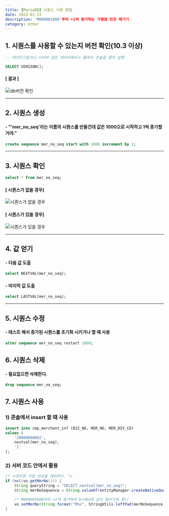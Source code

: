 ```yaml
---
title: [MariaDB] 시퀀스 사용 방법
date: 2023-01-13
description: 'M000001000'부터 +1씩 증가하는 가맹점 번호 매기기
category: other
---
```


## 1. 시퀀스를 사용할 수 있는지 버전 확인(10.3 이상)
```sql
-- 데이터그립이나 디비버 같은 데이터베이스 툴에서 콘솔을 열어 실행

SELECT VERSION();
```
#### [ 결과 ]
![db버전 확인](https://user-images.githubusercontent.com/57585701/212277278-293711a7-9733-4f63-b3f5-40b86d3a0b18.png)

---

## 2. 시퀀스 생성
#### - "'mer_no_seq'라는 이름의 시퀀스를 만들건데 값은 1000으로 시작하고 1씩 증가할거야."

```sql
create sequence mer_no_seq start with 1000 increment by 1;
```

---

## 3. 시퀀스 확인
```sql
select * from mer_no_seq;
```

#### [ 시퀀스가 없을 경우]
![시퀀스가 없을 경우](https://user-images.githubusercontent.com/57585701/212280323-c6da2159-8136-4356-b49d-f6d047f7392b.png)
#### [ 시퀀스가 있을 경우]
![시퀀스가 있을 경우](https://user-images.githubusercontent.com/57585701/212280435-9803fe77-190f-4e59-9141-258c2d358776.png)


---

## 4. 값 얻기
#### - 다음 값 도출
```sql
select NEXTVAL(mer_no_seq);
```

#### - 마지막 값 도출
```sql
select LASTVAL(mer_no_seq);
```

---

## 5. 시퀀스 수정
#### - 테스트 해서 증가된 시퀀스를 초기화 시키거나 할 때 사용
```sql
alter sequence mer_no_seq restart 1000;
```

## 6. 시퀀스 삭제
#### - 필요없으면 삭제한다.
```sql
drop sequence mer_no_seq;
```

## 7. 시퀀스 사용
### 1) 콘솔에서 insert 할 때 사용
```sql
insert into cmp_merchant_inf (BIZ_NO, MER_NO, MER_DIV_CD)
values (
    '20000000002',
    nextval(mer_no_seq),
    '1'
);
```

### 2) 서버 코드 안에서 활용
```java
/* 수정이면 지점 번호를 채번한다. */
if (nvl(vo.getMerNo())) {
    String queryString = "SELECT nextval(mer_no_seq)";
    String merNoSequence = String.valueOf(entityManager.createNativeQuery(queryString).getSingleResult());

    /* M000001000부터 +1씩 증가하여 brnNo에 값이 들어가게 됨*/
    vo.setMerNo(String.format("M%s", StringUtils.leftPad(merNoSequence, 9, "0")));
}
```
